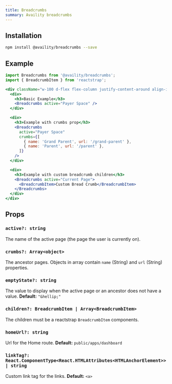 ```yaml
---
title: Breadcrumbs
summary: Availity breadcrumbs
---
```


## Installation

```bash
npm install @availity/breadcrumbs --save
```

## Example

```jsx live=true viewCode=true
import Breadcrumbs from '@availity/breadcrumbs';
import { BreadcrumbItem } from 'reactstrap';

<div className="w-100 d-flex flex-column justify-content-around align-items-start">
  <div>
    <h3>Basic Example</h3>
    <Breadcrumbs active="Payer Space" />
  </div>

  <div>
    <h3>Example with crumbs prop</h3>
    <Breadcrumbs
      active="Payer Space"
      crumbs={[
        { name: 'Grand Parent', url: '/grand-parent' },
        { name: 'Parent', url: '/parent' },
      ]}
    />
  </div>

  <div>
    <h3>Example with custom breadcrumb children</h3>
    <Breadcrumbs active="Current Page">
      <BreadcrumbItem>Custom Bread Crumb</BreadcrumbItem>
    </Breadcrumbs>
  </div>
</div>
```

## Props

### `active?: string`
The name of the active page (the page the user is currently on).

### `crumbs?: Array<object>`

The ancestor pages. Objects in array contain `name` (String) and `url` (String) properties.

### `emptyState?: string`

The value to display when the active page or an ancestor does not have a value. **Default:** `"&hellip;"`

### `children?: BreadcrumbItem | Array<BreadcrumbItem>`

The children must be a reactstrap `BreadcrumbItem` components.

### `homeUrl?: string`
Url for the Home route. **Default:** `public/apps/dashboard`

### `linkTag?: React.ComponentType<React.HTMLAttributes<HTMLAnchorElement>> | string`
Custom link tag for the links. **Default:** `<a>`